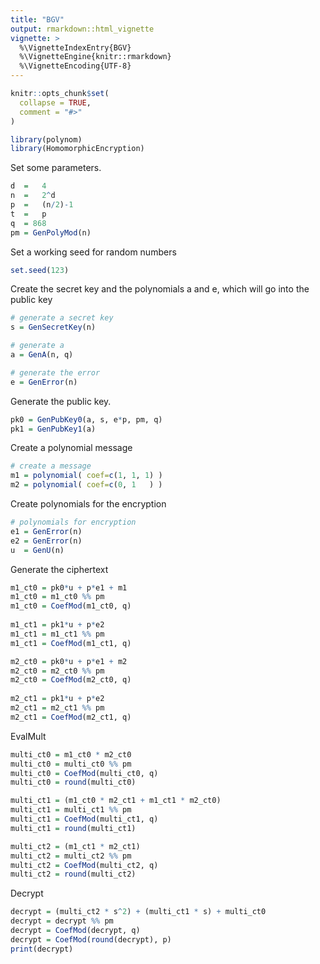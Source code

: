 ```yaml
---
title: "BGV"
output: rmarkdown::html_vignette
vignette: >
  %\VignetteIndexEntry{BGV}
  %\VignetteEngine{knitr::rmarkdown}
  %\VignetteEncoding{UTF-8}
---
```


```r
knitr::opts_chunk$set(
  collapse = TRUE,
  comment = "#>"
)
```

```r
library(polynom)
library(HomomorphicEncryption)
```

Set some parameters.
```r
d  =   4
n  =   2^d
p  =   (n/2)-1
t  =   p
q  = 868
pm = GenPolyMod(n)
```

Set a working seed for random numbers
```r
set.seed(123)
```

Create the secret key and the polynomials a and e, which will go into the public key
```r
# generate a secret key
s = GenSecretKey(n)

# generate a
a = GenA(n, q)

# generate the error
e = GenError(n)
```

Generate the public key.
```r
pk0 = GenPubKey0(a, s, e*p, pm, q)
pk1 = GenPubKey1(a)
```

Create a polynomial message
```r
# create a message
m1 = polynomial( coef=c(1, 1, 1) )
m2 = polynomial( coef=c(0, 1   ) )
```

Create polynomials for the encryption
```r
# polynomials for encryption
e1 = GenError(n)
e2 = GenError(n)
u  = GenU(n)
```

Generate the ciphertext
```r
m1_ct0 = pk0*u + p*e1 + m1
m1_ct0 = m1_ct0 %% pm
m1_ct0 = CoefMod(m1_ct0, q)
  
m1_ct1 = pk1*u + p*e2
m1_ct1 = m1_ct1 %% pm
m1_ct1 = CoefMod(m1_ct1, q)

m2_ct0 = pk0*u + p*e1 + m2
m2_ct0 = m2_ct0 %% pm
m2_ct0 = CoefMod(m2_ct0, q)
  
m2_ct1 = pk1*u + p*e2
m2_ct1 = m2_ct1 %% pm
m2_ct1 = CoefMod(m2_ct1, q)
```

EvalMult
```r
multi_ct0 = m1_ct0 * m2_ct0
multi_ct0 = multi_ct0 %% pm
multi_ct0 = CoefMod(multi_ct0, q)
multi_ct0 = round(multi_ct0)

multi_ct1 = (m1_ct0 * m2_ct1 + m1_ct1 * m2_ct0)
multi_ct1 = multi_ct1 %% pm
multi_ct1 = CoefMod(multi_ct1, q)
multi_ct1 = round(multi_ct1)

multi_ct2 = (m1_ct1 * m2_ct1)
multi_ct2 = multi_ct2 %% pm
multi_ct2 = CoefMod(multi_ct2, q)
multi_ct2 = round(multi_ct2)
```

Decrypt
```r
decrypt = (multi_ct2 * s^2) + (multi_ct1 * s) + multi_ct0
decrypt = decrypt %% pm
decrypt = CoefMod(decrypt, q)
decrypt = CoefMod(round(decrypt), p)
print(decrypt)
```
